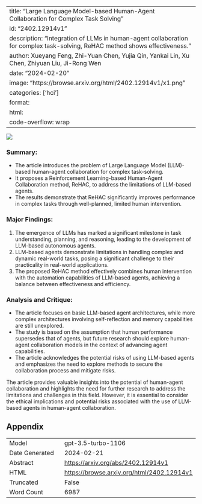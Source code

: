
---
title: "Large Language Model-based Human-Agent Collaboration for Complex Task Solving"
id: "2402.12914v1"
description: "Integration of LLMs in human-agent collaboration for complex task-solving, ReHAC method shows effectiveness."
author: Xueyang Feng, Zhi-Yuan Chen, Yujia Qin, Yankai Lin, Xu Chen, Zhiyuan Liu, Ji-Rong Wen
date: "2024-02-20"
image: "https://browse.arxiv.org/html/2402.12914v1/x1.png"
categories: ['hci']
format:
  html:
    code-overflow: wrap
---

![](https://browse.arxiv.org/html/2402.12914v1/x1.png)

### **Summary:**
- The article introduces the problem of Large Language Model (LLM)-based human-agent collaboration for complex task-solving.
- It proposes a Reinforcement Learning-based Human-Agent Collaboration method, ReHAC, to address the limitations of LLM-based agents.
- The results demonstrate that ReHAC significantly improves performance in complex tasks through well-planned, limited human intervention.

### **Major Findings:**
1. The emergence of LLMs has marked a significant milestone in task understanding, planning, and reasoning, leading to the development of LLM-based autonomous agents.
2. LLM-based agents demonstrate limitations in handling complex and dynamic real-world tasks, posing a significant challenge to their practicality in real-world applications.
3. The proposed ReHAC method effectively combines human intervention with the automation capabilities of LLM-based agents, achieving a balance between effectiveness and efficiency.

### **Analysis and Critique:**
- The article focuses on basic LLM-based agent architectures, while more complex architectures involving self-reflection and memory capabilities are still unexplored.
- The study is based on the assumption that human performance supersedes that of agents, but future research should explore human-agent collaboration models in the context of advancing agent capabilities.
- The article acknowledges the potential risks of using LLM-based agents and emphasizes the need to explore methods to secure the collaboration process and mitigate risks.

The article provides valuable insights into the potential of human-agent collaboration and highlights the need for further research to address the limitations and challenges in this field. However, it is essential to consider the ethical implications and potential risks associated with the use of LLM-based agents in human-agent collaboration.

## Appendix

|          |          |
|----------|----------|
| Model     | gpt-3.5-turbo-1106       |
| Date Generated     | 2024-02-21       |
| Abstract | [https://arxiv.org/abs/2402.12914v1](https://arxiv.org/abs/2402.12914v1)        |
| HTML     | [https://browse.arxiv.org/html/2402.12914v1](https://browse.arxiv.org/html/2402.12914v1)       |
| Truncated       | False       |
| Word Count       | 6987       |